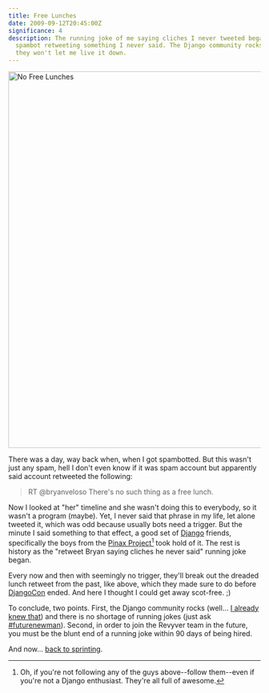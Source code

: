 ```yaml
---
title: Free Lunches
date: 2009-09-12T20:45:00Z
significance: 4
description: The running joke of me saying cliches I never tweeted began with a
  spambot retweeting something I never said. The Django community rocks, even if
  they won't let me live it down.
---
```


[<img src="https://farm3.static.flickr.com/2561/3913271330_1bd60675f7_o.png" width="515" height="752" alt="No Free Lunches" />][1]

There was a day, way back when, when I got spambotted. But this wasn't just any spam, hell I don't even know if it was spam account but apparently said account retweeted the following:

> RT @bryanveloso There's no such thing as a free lunch.

Now I looked at "her" timeline and she wasn't doing this to everybody, so it wasn't a program (maybe). Yet, I never said that phrase in my life, let alone tweeted it, which was odd because usually bots need a trigger. But the minute I said something to that effect, a good set of [Django][2] friends, specifically the boys from the [Pinax Project][3][^1] took hold of it. The rest is history as the "retweet Bryan saying cliches he never said" running joke began.

Every now and then with seemingly no trigger, they'll break out the dreaded lunch retweet from the past, like above, which they made sure to do before [DjangoCon][4] ended. And here I thought I could get away scot-free. ;)

To conclude, two points. First, the Django community rocks (well... [I already knew that][5]) and there is no shortage of running jokes (just ask [#futurenewman][6]). Second, in order to join the Revyver team in the future, you must be the blunt end of a running joke within 90 days of being hired.

And now... [back to sprinting][7].

[^1]: Oh, if you're not following any of the guys above--follow them--even if you're not a Django enthusiast. They're all full of awesome.

[1]: http://www.flickr.com/photos/avalonstar/3913271330/
[2]: http://djangoproject.com/
[3]: http://pinaxproject.com/
[4]: http://djangocon.org/
[5]: http://twitter.com/bshaurette/status/3897882499
[6]: http://search.twitter.com/search?q=%23futurenewman
[7]: http://hello-ranking.com/
